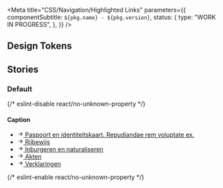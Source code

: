 

<Meta
  title="CSS/Navigation/Highlighted Links"
  parameters={{
    componentSubtitle: `${pkg.name} - ${pkg.version}`,
    status: {
      type: "WORK IN PROGRESS",
    },
  }}
/>

<Description markdown={readme} />

## Design Tokens

<DesignTokenDocBlock categoryName="Highlighted Links" viewType="table" />

## Stories

### Default

<Canvas>
  {/* eslint-disable react/no-unknown-property */}
  <Story name="Default">
    <div class="denhaag-link-group denhaag-highlighted-links">
      <h4 class="utrecht-heading-4 denhaag-link-group__caption">Caption</h4>
      <ul class="utrecht-link-list utrecht-link-list--html-ul denhaag-link-group__navigation-list denhaag-highlighted-links__list">
        <li class="denhaag-link-group__navigation-list-item">
          <a
            href="https://nl-design-system.github.io/denhaag/"
            class="denhaag-link denhaag-link--with-icon denhaag-link--with-icon-start"
          >
            <span class="denhaag-link__icon">
              <svg
                width="1em"
                height="1em"
                viewBox="0 0 24 24"
                fill="none"
                xmlns="http://www.w3.org/2000/svg"
                class="denhaag-icon"
                focusable="false"
                aria-hidden="true"
                shape-rendering="auto"
              >
                <path
                  d="M12.293 5.293a1 1 0 011.414 0l6 6a1 1 0 010 1.414l-6 6a1 1 0 01-1.414-1.414L16.586 13H5a1 1 0 110-2h11.586l-4.293-4.293a1 1 0 010-1.414z"
                  fill="currentColor"
                ></path>
              </svg>
            </span>
            <span>Paspoort en identiteitskaart. Repudiandae rem voluptate ex.</span>
          </a>
        </li>
        <li class="denhaag-link-group__navigation-list-item">
          <a
            href="https://nl-design-system.github.io/denhaag/"
            class="denhaag-link denhaag-link--with-icon denhaag-link--with-icon-start"
          >
            <span class="denhaag-link__icon">
              <svg
                width="1em"
                height="1em"
                viewBox="0 0 24 24"
                fill="none"
                xmlns="http://www.w3.org/2000/svg"
                class="denhaag-icon"
                focusable="false"
                aria-hidden="true"
                shape-rendering="auto"
              >
                <path
                  d="M12.293 5.293a1 1 0 011.414 0l6 6a1 1 0 010 1.414l-6 6a1 1 0 01-1.414-1.414L16.586 13H5a1 1 0 110-2h11.586l-4.293-4.293a1 1 0 010-1.414z"
                  fill="currentColor"
                ></path>
              </svg>
            </span>
            <span>Rijbewijs</span>
          </a>
        </li>
        <li class="denhaag-link-group__navigation-list-item">
          <a
            href="https://nl-design-system.github.io/denhaag/"
            class="denhaag-link denhaag-link--with-icon denhaag-link--with-icon-start"
          >
            <span class="denhaag-link__icon">
              <svg
                width="1em"
                height="1em"
                viewBox="0 0 24 24"
                fill="none"
                xmlns="http://www.w3.org/2000/svg"
                class="denhaag-icon"
                focusable="false"
                aria-hidden="true"
                shape-rendering="auto"
              >
                <path
                  d="M12.293 5.293a1 1 0 011.414 0l6 6a1 1 0 010 1.414l-6 6a1 1 0 01-1.414-1.414L16.586 13H5a1 1 0 110-2h11.586l-4.293-4.293a1 1 0 010-1.414z"
                  fill="currentColor"
                ></path>
              </svg>
            </span>
            <span>Inburgeren en naturaliseren</span>
          </a>
        </li>
        <li class="denhaag-link-group__navigation-list-item">
          <a
            href="https://nl-design-system.github.io/denhaag/"
            class="denhaag-link denhaag-link--with-icon denhaag-link--with-icon-start"
          >
            <span class="denhaag-link__icon">
              <svg
                width="1em"
                height="1em"
                viewBox="0 0 24 24"
                fill="none"
                xmlns="http://www.w3.org/2000/svg"
                class="denhaag-icon"
                focusable="false"
                aria-hidden="true"
                shape-rendering="auto"
              >
                <path
                  d="M12.293 5.293a1 1 0 011.414 0l6 6a1 1 0 010 1.414l-6 6a1 1 0 01-1.414-1.414L16.586 13H5a1 1 0 110-2h11.586l-4.293-4.293a1 1 0 010-1.414z"
                  fill="currentColor"
                ></path>
              </svg>
            </span>
            <span>Akten</span>
          </a>
        </li>
        <li class="denhaag-link-group__navigation-list-item">
          <a
            href="https://nl-design-system.github.io/denhaag/"
            class="denhaag-link denhaag-link--with-icon denhaag-link--with-icon-start"
          >
            <span class="denhaag-link__icon">
              <svg
                width="1em"
                height="1em"
                viewBox="0 0 24 24"
                fill="none"
                xmlns="http://www.w3.org/2000/svg"
                class="denhaag-icon"
                focusable="false"
                aria-hidden="true"
                shape-rendering="auto"
              >
                <path
                  d="M12.293 5.293a1 1 0 011.414 0l6 6a1 1 0 010 1.414l-6 6a1 1 0 01-1.414-1.414L16.586 13H5a1 1 0 110-2h11.586l-4.293-4.293a1 1 0 010-1.414z"
                  fill="currentColor"
                ></path>
              </svg>
            </span>
            <span>Verklaringen</span>
          </a>
        </li>
      </ul>
    </div>
  </Story>
  {/* eslint-enable react/no-unknown-property */}
</Canvas>
